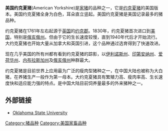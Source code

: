 {{NoteTA
|G1=畜牧
}}
{{猪品种信息框
|品种=美国约克夏猪
|图片=
|图片说明=
|起源=[[约克夏猪|约克夏猪]]
|起源地=美国
|分布=
|毛色=全身为白色
|耳朵=直立竖起
|美国品种委员会=[http://www.nationalswine.com/industryreference/indrefswinebrYork.html National Swine Registry]
}}
'''美国约克夏猪'''(American Yorkshire)是[[家猪|家猪]]的品种之一，它是[[约克夏猪|约克夏猪]]的美国版本。美国约克夏猪全身为白色，耳朵直立竖起。美国约克夏猪是美国记录最多的猪品种。

约克夏猪在1761年左右起源于[[英国|英国]]的[[约克郡|约克郡]]。1830年，约克夏猪首次进口到[[美国|美国]]，特别是[[俄亥俄州|俄亥俄州]]。但由于它的生长速度较慢，直到1940年代后才开始流行。大约克夏猪也开始大量从加拿大和英国引进，这个品种通过选育得到了快速改进。

现在几乎美国的所有州都有看到约克夏猪的踪影，以[[伊利诺斯州|伊利诺斯州]]、[[印第安纳州|印第安纳州]]、[[爱荷华州|爱荷华州]]、[[内布拉斯加州|内布拉斯加州]]及[[俄亥俄州|俄亥俄州]]种群最大。

约克夏猪是目前世界上应用最为广泛的瘦肉型猪种之一，在中国大陆也被称为大白猪，在养猪生产一般作为第一母本。大约克夏猪具有繁殖力高、瘦肉率高、生长速度快和适应能力强的特点。是中国大陆目前饲养量最多的外来猪种之一。


== 外部链接 ==
* [http://www.ansi.okstate.edu/breeds/swine/ Oklahoma State University]

{{Livestock-stub}}

[[Category:猪品种|Category:猪品种]]
[[Category:美国家畜品种|Category:美国家畜品种]]